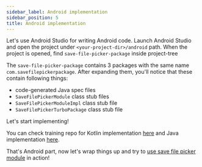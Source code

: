 ```yaml
---
sidebar_label: Android implementation
sidebar_position: 5
title: Android implementation
---
```




Let's use Android Studio for writing Android code. Launch Android Studio and open the project under `<your-project-dir>/android` path.
When the project is opened, find `save-file-picker-package` inside project-tree

The `save-file-picker-package` contains 3 packages with the same name `com.savefilepickerpackage`. After expanding them, you'll notice that these contain following things:

- code-generated Java spec files
- `SaveFilePickerModule` class stub files
- `SaveFilePickerModuleImpl` class stub file
- `SaveFilePickerTurboPackage` class stub file

Let's start implementing!

<SimplifyWithFileFromAssetsInfo />

<Tabs groupId="android_lang">
<TabItem value="kotlin" label="Kotlin">

<AndroidKotlinImpl />

</TabItem>
<TabItem value="java" label="Java">

<AndroidJavaImpl />

</TabItem>
</Tabs>

<AndroidRegisterActivityLauncher />

You can check training repo for Kotlin implementation [here](https://github.com/mateusz1913/rnbridgingtutorial/tree/main/save-file-picker-package) and Java implementation [here](https://github.com/mateusz1913/rnbridgingtutorial/tree/main/save-file-picker-package-classic).

That's Android part, now let's wrap things up and try to [use save file picker module](./usage) in action!
